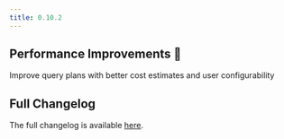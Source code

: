 ```yaml
---
title: 0.10.2
---
```


## Performance Improvements 🚀

Improve query plans with better cost estimates and user configurability

## Full Changelog

The full changelog is available [here](https://github.com/paradedb/paradedb/releases/tag/v0.10.2).
